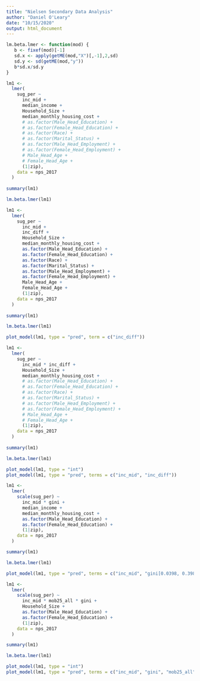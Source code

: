 ```yaml
---
title: "Nielsen Secondary Data Analysis"
author: "Daniel O'Leary"
date: "10/15/2020"
output: html_document
---
```


```r
lm.beta.lmer <- function(mod) {
   b <- fixef(mod)[-1]
   sd.x <- apply(getME(mod,"X")[,-1],2,sd)
   sd.y <- sd(getME(mod,"y"))
   b*sd.x/sd.y
}
```


```r
lm1 <-
  lmer(
    sug_per ~
      inc_mid +
      median_income + 
      Household_Size +
      median_monthly_housing_cost + 
      # as.factor(Male_Head_Education) +
      # as.factor(Female_Head_Education) +
      # as.factor(Race) +
      # as.factor(Marital_Status) +
      # as.factor(Male_Head_Employment) +
      # as.factor(Female_Head_Employment) +
      # Male_Head_Age +
      # Female_Head_Age +
      (1|zip), 
    data = nps_2017
  )
  
summary(lm1)

lm.beta.lmer(lm1)
```


```r
lm1 <-
  lmer(
    sug_per ~
      inc_mid +     
      inc_diff + 
      Household_Size +
      median_monthly_housing_cost + 
      as.factor(Male_Head_Education) +
      as.factor(Female_Head_Education) +
      as.factor(Race) +
      as.factor(Marital_Status) +
      as.factor(Male_Head_Employment) +
      as.factor(Female_Head_Employment) +
      Male_Head_Age +
      Female_Head_Age +
      (1|zip), 
    data = nps_2017
  )
  
summary(lm1)

lm.beta.lmer(lm1)
```

```r
plot_model(lm1, type = "pred", term = c("inc_diff"))
```



```r
lm1 <-
  lmer(
    sug_per ~
      inc_mid * inc_diff + 
      Household_Size +
      median_monthly_housing_cost + 
      # as.factor(Male_Head_Education) +
      # as.factor(Female_Head_Education) +
      # as.factor(Race) +
      # as.factor(Marital_Status) +
      # as.factor(Male_Head_Employment) +
      # as.factor(Female_Head_Employment) +
      # Male_Head_Age +
      # Female_Head_Age +
      (1|zip), 
    data = nps_2017
  )
  
summary(lm1)

lm.beta.lmer(lm1)
```

```r
plot_model(lm1, type = "int")
plot_model(lm1, type = "pred", terms = c("inc_mid", "inc_diff"))

```

```r
lm1 <- 
  lmer(
    scale(sug_per) ~ 
      inc_mid * gini +
      median_income + 
      median_monthly_housing_cost +
      as.factor(Male_Head_Education) +
      as.factor(Female_Head_Education) +
      (1|zip), 
    data = nps_2017 
  )

summary(lm1)

lm.beta.lmer(lm1)
```

```r
plot_model(lm1, type = "pred", terms = c("inc_mid", "gini[0.0398, 0.3982, 0.4262, 0.7338]"))
```

```r

lm1 <- 
  lmer(
    scale(sug_per) ~ 
      inc_mid * mob25_all * gini + 
      Household_Size + 
      as.factor(Male_Head_Education) +
      as.factor(Female_Head_Education) +
      (1|zip), 
    data = nps_2017 
  )

summary(lm1)

lm.beta.lmer(lm1)
```

```r
plot_model(lm1, type = "int")
plot_model(lm1, type = "pred", terms = c("inc_mid", "gini", "mob25_all"))
```



